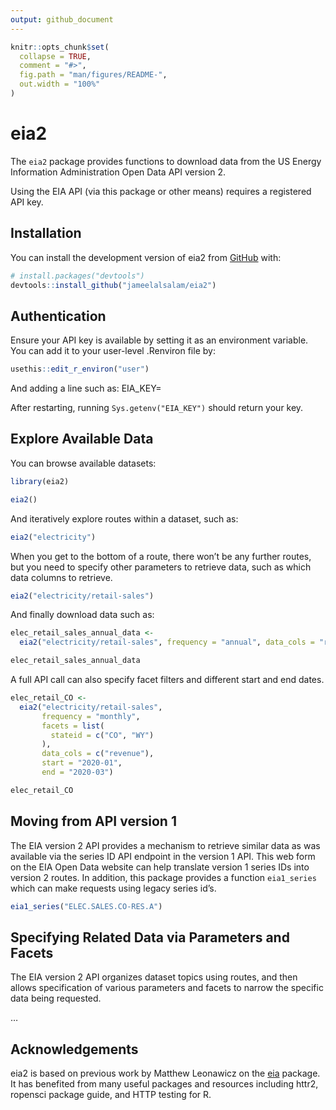 ```yaml
---
output: github_document
---
```


<!-- README.md is generated from README.Rmd. Please edit that file -->

```r
knitr::opts_chunk$set(
  collapse = TRUE,
  comment = "#>",
  fig.path = "man/figures/README-",
  out.width = "100%"
)
```

# eia2

<!-- badges: start -->
<!-- badges: end -->

The `eia2` package provides functions to download data from the US Energy Information Administration Open Data API version 2.

Using the EIA API (via this package or other means) requires a registered API key.


## Installation

You can install the development version of eia2 from [GitHub](https://github.com/) with:

``` r
# install.packages("devtools")
devtools::install_github("jameelalsalam/eia2")
```

## Authentication

Ensure your API key is available by setting it as an environment variable. You can add it to your user-level .Renviron file by:

``` r
usethis::edit_r_environ("user")
```

And adding a line such as:
EIA_KEY=<YOUR-KEY-HERE>

After restarting, running `Sys.getenv("EIA_KEY")` should return your key.


## Explore Available Data

You can browse available datasets:

```r
library(eia2)

eia2()
```

And iteratively explore routes within a dataset, such as:

```r
eia2("electricity")
```
When you get to the bottom of a route, there won't be any further routes, but you need to specify other parameters to retrieve data, such as which data columns to retrieve.

```r
eia2("electricity/retail-sales")
```

And finally download data such as:

```r
elec_retail_sales_annual_data <-
  eia2("electricity/retail-sales", frequency = "annual", data_cols = "revenue")

elec_retail_sales_annual_data
```

A full API call can also specify facet filters and different start and end dates.

```r
elec_retail_CO <- 
  eia2("electricity/retail-sales",
       frequency = "monthly",
       facets = list(
         stateid = c("CO", "WY")
       ),
       data_cols = c("revenue"),
       start = "2020-01",
       end = "2020-03")

elec_retail_CO
```




## Moving from API version 1

The EIA version 2 API provides a mechanism to retrieve similar data as was available via the series ID API endpoint in the version 1 API. This web form on the EIA Open Data website can help translate version 1 series IDs into version 2 routes. In addition, this package provides a function `eia1_series` which can make requests using legacy series id's.

```r
eia1_series("ELEC.SALES.CO-RES.A")
```



## Specifying Related Data via Parameters and Facets

The EIA version 2 API organizes dataset topics using routes, and then allows specification of various parameters and facets to narrow the specific data being requested.

...


## Acknowledgements

eia2 is based on previous work by Matthew Leonawicz on the [eia](https://github.com/ropensci/eia) package. It has benefited from many useful packages and resources including httr2, ropensci package guide, and HTTP testing for R.

